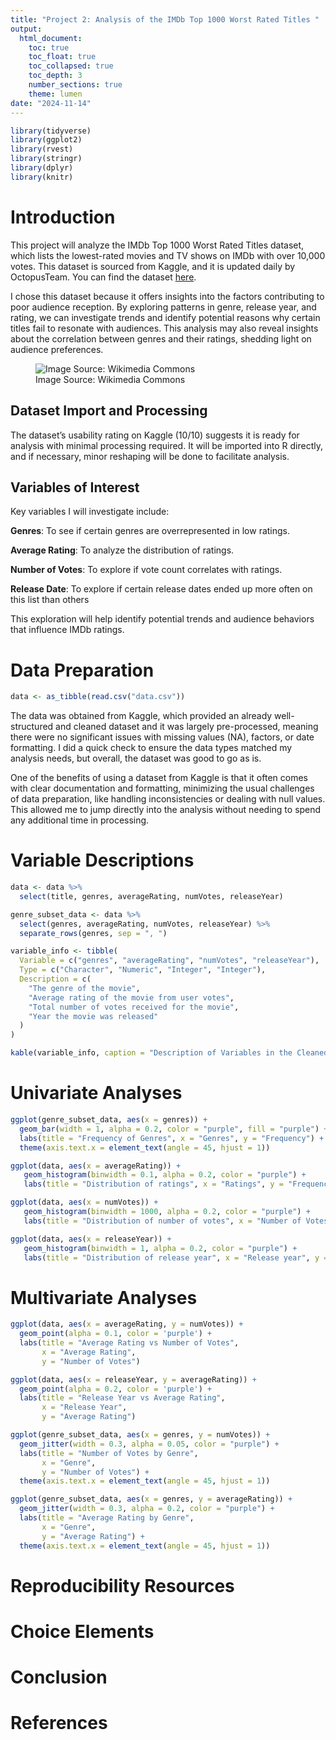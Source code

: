 ```yaml
---
title: "Project 2: Analysis of the IMDb Top 1000 Worst Rated Titles "
output: 
  html_document:
    toc: true
    toc_float: true
    toc_collapsed: true
    toc_depth: 3
    number_sections: true
    theme: lumen
date: "2024-11-14"
---
```


```r
library(tidyverse)
library(ggplot2)
library(rvest)
library(stringr)
library(dplyr)
library(knitr)
```

# Introduction

This project will analyze the IMDb Top 1000 Worst Rated Titles dataset, which lists the lowest-rated movies and TV shows on IMDb with over 10,000 votes. This dataset is sourced from Kaggle, and it is updated daily by OctopusTeam. You can find the dataset [here](https://www.kaggle.com/datasets/octopusteam/imdb-top-1000-worst-rated-titles?resource=download).

I chose this dataset because it offers insights into the factors contributing to poor audience reception. By exploring patterns in genre, release year, and rating, we can investigate trends and identify potential reasons why certain titles fail to resonate with audiences. This analysis may also reveal insights about the correlation between genres and their ratings, shedding light on audience preferences.

![Image Source: Wikimedia Commons](https://upload.wikimedia.org/wikipedia/commons/6/69/IMDB_Logo_2016.svg)

## Dataset Import and Processing

The dataset’s usability rating on Kaggle (10/10) suggests it is ready for analysis with minimal processing required. It will be imported into R directly, and if necessary, minor reshaping will be done to facilitate analysis.

## Variables of Interest

Key variables I will investigate include:

**Genres**: To see if certain genres are overrepresented in low ratings.

**Average Rating**: To analyze the distribution of ratings.

**Number of Votes**: To explore if vote count correlates with ratings.

**Release Date**: To explore if certain release dates ended up more often on this list than others

This exploration will help identify potential trends and audience behaviors that influence IMDb ratings.

# Data Preparation

```r

data <- as_tibble(read.csv("data.csv"))

```

The data was obtained from Kaggle, which provided an already well-structured and cleaned dataset and it was largely pre-processed, meaning there were no significant issues with missing values (NA), factors, or date formatting. I did a quick check to ensure the data types matched my analysis needs, but overall, the dataset was good to go as is.

One of the benefits of using a dataset from Kaggle is that it often comes with clear documentation and formatting, minimizing the usual challenges of data preparation, like handling inconsistencies or dealing with null values. This allowed me to jump directly into the analysis without needing to spend any additional time in processing.

# Variable Descriptions

```r

data <- data %>%
  select(title, genres, averageRating, numVotes, releaseYear)

genre_subset_data <- data %>%
  select(genres, averageRating, numVotes, releaseYear) %>%
  separate_rows(genres, sep = ", ")

variable_info <- tibble(
  Variable = c("genres", "averageRating", "numVotes", "releaseYear"),
  Type = c("Character", "Numeric", "Integer", "Integer"),
  Description = c(
    "The genre of the movie",
    "Average rating of the movie from user votes",
    "Total number of votes received for the movie",
    "Year the movie was released"
  )
)

kable(variable_info, caption = "Description of Variables in the Cleaned Dataset")

```

# Univariate Analyses

```r

ggplot(genre_subset_data, aes(x = genres)) +
  geom_bar(width = 1, alpha = 0.2, color = "purple", fill = "purple") +
  labs(title = "Frequency of Genres", x = "Genres", y = "Frequency") +
  theme(axis.text.x = element_text(angle = 45, hjust = 1))
```

```r
ggplot(data, aes(x = averageRating)) +
   geom_histogram(binwidth = 0.1, alpha = 0.2, color = "purple") +
   labs(title = "Distribution of ratings", x = "Ratings", y = "Frequency")
```

```r
ggplot(data, aes(x = numVotes)) +
   geom_histogram(binwidth = 1000, alpha = 0.2, color = "purple") +
   labs(title = "Distribution of number of votes", x = "Number of Votes", y = "Frequency")

```

```r
ggplot(data, aes(x = releaseYear)) +
   geom_histogram(binwidth = 1, alpha = 0.2, color = "purple") +
   labs(title = "Distribution of release year", x = "Release year", y = "Frequency")

```

# Multivariate Analyses

```r

ggplot(data, aes(x = averageRating, y = numVotes)) +
  geom_point(alpha = 0.1, color = 'purple') +
  labs(title = "Average Rating vs Number of Votes",
       x = "Average Rating",
       y = "Number of Votes")
```

```r
ggplot(data, aes(x = releaseYear, y = averageRating)) +
  geom_point(alpha = 0.2, color = 'purple') +
  labs(title = "Release Year vs Average Rating",
       x = "Release Year",
       y = "Average Rating")
```

```r
ggplot(genre_subset_data, aes(x = genres, y = numVotes)) +
  geom_jitter(width = 0.3, alpha = 0.05, color = "purple") +
  labs(title = "Number of Votes by Genre",
       x = "Genre",
       y = "Number of Votes") +
  theme(axis.text.x = element_text(angle = 45, hjust = 1))
```

```r
ggplot(genre_subset_data, aes(x = genres, y = averageRating)) +
  geom_jitter(width = 0.3, alpha = 0.2, color = "purple") +
  labs(title = "Average Rating by Genre",
       x = "Genre",
       y = "Average Rating") +
  theme(axis.text.x = element_text(angle = 45, hjust = 1))
```

# Reproducibility Resources

# Choice Elements

# Conclusion

# References
